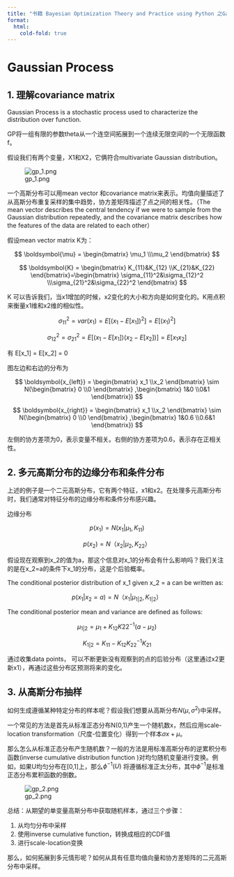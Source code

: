 ```yaml
---
title: "书籍 Bayesian Optimization Theory and Practice using Python 之Gaussian Process"
format:
  html: 
    cold-fold: true
---
```

# Gaussian Process

## 1. 理解covariance matrix

Gaussian Process is  a stochastic process used to characterize the distribution over function. 

GP将一组有限的参数theta从一个连空间拓展到一个连续无限空间的一个无限函数f。

假设我们有两个变量，X1和X2，它俩符合multivariate Gaussian distribution。 

![gp_1.png](images/gp_1.png)

一个高斯分布可以用mean vector 和covariance matrix来表示。均值向量描述了从高斯分布重复采样的集中趋势，协方差矩阵描述了点之间的相关性。（The mean vector describes the central tendency if we were to sample from the Gaussian distribution repeatedly, and the covariance matrix describes how the features of the data are related to each other）

假设mean vector \mu和covariance matrix K为：

$$
\boldsymbol{\mu} = \begin{bmatrix} 
\mu_1 \\\mu_2 \end{bmatrix}
$$


$$
\boldsymbol{K} = \begin{bmatrix} 
K_{11}&K_{12} \\K_{21}&K_{22} \end{bmatrix}=\begin{bmatrix} 
\sigma_{11}^2&\sigma_{12}^2 \\\sigma_{21}^2&\sigma_{22}^2 \end{bmatrix}
$$

K 可以告诉我们，当x1增加的时候，x2变化的大小和方向是如何变化的。K用点积来衡量x1维和x2维的相似性。

$$
\sigma_{11}^2 = var(x_1) = E[(x_1-E[x_1])^2] = E[(x_1)^2]
$$

$$
\sigma_{12}^2 = \sigma_{21}^2 = E[(x_1-E[x_1])(x_2-E[x_2])] = E[x_1x_2]  
$$

有 E[x_1] = E[x_2] = 0

图左边和右边的分布为

$$
\boldsymbol{x_{left}} = \begin{bmatrix} 
x_1 \\x_2 \end{bmatrix} \sim N(\begin{bmatrix} 
0 \\0 \end{bmatrix} ,\begin{bmatrix} 
1&0 \\0&1 \end{bmatrix})
$$

$$
\boldsymbol{x_{right}} = \begin{bmatrix} 
x_1 \\x_2 \end{bmatrix} \sim N(\begin{bmatrix} 
0 \\0 \end{bmatrix} ,\begin{bmatrix} 
1&0.6 \\0.6&1 \end{bmatrix})
$$

左侧的协方差项为0，表示变量不相关。右侧的协方差项为0.6，表示存在正相关性。

## 2. 多元高斯分布的边缘分布和条件分布

上述的例子是一个二元高斯分布，它有两个特征，x1和x2。在处理多元高斯分布时，我们通常对特征分布的边缘分布和条件分布感兴趣。

边缘分布

$$
p(x_1) = N(x_1|\mu_1, K_{11})
$$

$$
p(x_2) = N（x_2|\mu_2, K_{22}）
$$

假设现在观察到x_2的值为a，那这个信息对x_1的分布会有什么影响吗？我们关注的是在x_2=a的条件下x_1的分布，这是个后验概率。

The conditional posterior distribution of x_1 given x_2 = a can be written as:

$$
p(x_1|x_2=a) = N（x_1|\mu_{1|2}, K_{1|2}）
$$

The conditional posterior mean and variance are defined as follows:

$$
\mu_{1|2} = \mu_1 + K_{12}K{22}^{-1}(a- \mu_2)
$$

$$
K_{1|2} = K_{11} - K_{12}K_{22}^{-1}K_{21}
$$

通过收集data points， 可以不断更新没有观察到的点的后验分布（这里通过x2更新x1），再通过这些分布区预测将来的变化。

## 3. 从高斯分布抽样

如何生成遵循某种特定分布的样本呢？假设我们想要从高斯分布$N(\mu,\sigma^2)$中采样。

一个常见的方法是首先从标准正态分布N(0,1)产生一个随机数x，然后应用scale-location transformation（尺度-位置变化）得到一个样本$\sigma x + \mu$。

那么怎么从标准正态分布产生随机数？一般的方法是用标准高斯分布的逆累积分布函数(inverse cumulative distribution function )对均匀随机变量进行变换。例如，如果U均匀分布在[0,1]上，那么$\phi^{-1}(U)$ 将遵循标准正太分布，其中$\phi^{-1}$是标准正态分布累积函数的倒数。

![gp_2.png](images/gp_2.png)

总结：从期望的单变量高斯分布中获取随机样本，通过三个步骤：

1. 从均匀分布中采样
2. 使用inverse  cumulative function，转换成相应的CDF值
3. 进行scale-location变换

那么，如何拓展到多元情形呢？如何从具有任意均值向量和协方差矩阵的二元高斯分布中采样。
